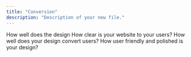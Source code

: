 ```yaml
---
title: "Conversion"
description: "Description of your new file."
---
```


<CardGroup cols="2">
  <Card title="Standards" icon="bullseye" iconType="regular">
    How well does the design 
  </Card>
  <Card title="Clarity" icon="triangle" iconType="regular">
    How clear is your website to your users?
  </Card>
  <Card title="Conversion" icon="sparkles" iconType="regular">
    How well does your design convert users?
  </Card>
  <Card title="Design" icon="cube" iconType="regular">
    How user friendly and polished is your design?
  </Card>
</CardGroup>